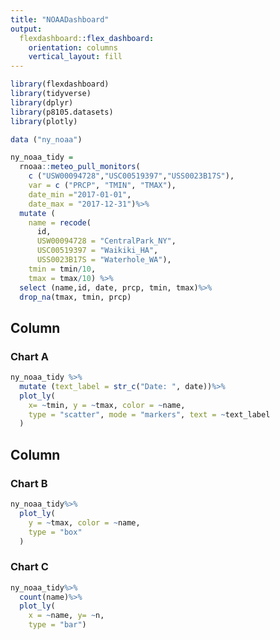 ```yaml
---
title: "NOAADashboard"
output: 
  flexdashboard::flex_dashboard:
    orientation: columns
    vertical_layout: fill
---
```


```r
library(flexdashboard)
library(tidyverse)
library(dplyr)
library(p8105.datasets)
library(plotly)
```

```r
data ("ny_noaa")

ny_noaa_tidy =
  rnoaa::meteo_pull_monitors(
    c ("USW00094728","USC00519397","USS0023B17S"),
    var = c ("PRCP", "TMIN", "TMAX"), 
    date_min ="2017-01-01",
    date_max = "2017-12-31")%>%
  mutate (
    name = recode(
      id, 
      USW00094728 = "CentralPark_NY",
      USC00519397 = "Waikiki_HA",
      USS0023B17S = "Waterhole_WA"), 
    tmin = tmin/10,
    tmax = tmax/10) %>%
  select (name,id, date, prcp, tmin, tmax)%>%
  drop_na(tmax, tmin, prcp)
```

Column {data-width=650}
-----------------------------------------------------------------------

### Chart A

```r
ny_noaa_tidy %>%
  mutate (text_label = str_c("Date: ", date))%>%
  plot_ly(
    x= ~tmin, y = ~tmax, color = ~name,
    type = "scatter", mode = "markers", text = ~text_label
  )
```

Column {data-width=350}
-----------------------------------------------------------------------

### Chart B

```r
ny_noaa_tidy%>%
  plot_ly(
    y = ~tmax, color = ~name,
    type = "box"
  )
```

### Chart C

```r
ny_noaa_tidy%>%
  count(name)%>%
  plot_ly(
    x = ~name, y= ~n, 
    type = "bar")
```

